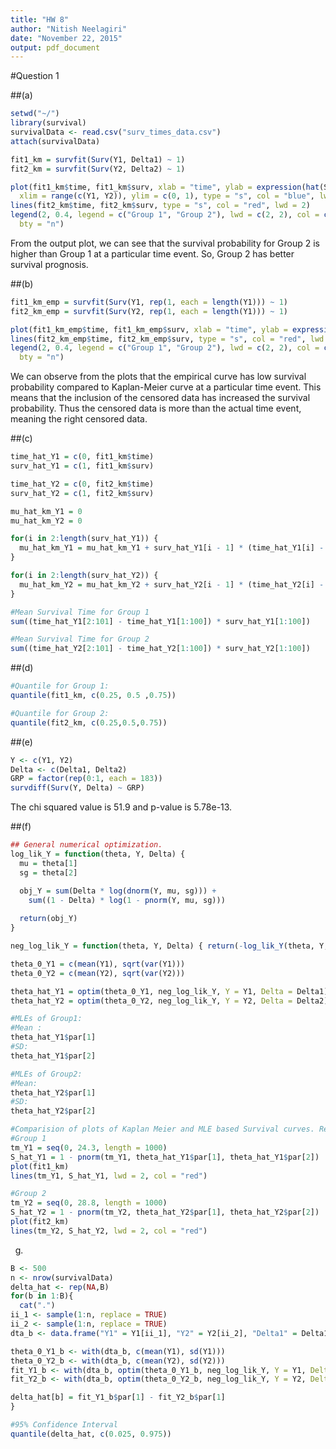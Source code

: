 ```yaml
---
title: "HW 8"
author: "Nitish Neelagiri"
date: "November 22, 2015"
output: pdf_document
---
```


#Question 1

##(a)
```r
setwd("~/")
library(survival)
survivalData <- read.csv("surv_times_data.csv")
attach(survivalData)

fit1_km = survfit(Surv(Y1, Delta1) ~ 1)
fit2_km = survfit(Surv(Y2, Delta2) ~ 1)

plot(fit1_km$time, fit1_km$surv, xlab = "time", ylab = expression(hat(S)), 
  xlim = range(c(Y1, Y2)), ylim = c(0, 1), type = "s", col = "blue", lwd = 2)
lines(fit2_km$time, fit2_km$surv, type = "s", col = "red", lwd = 2)
legend(2, 0.4, legend = c("Group 1", "Group 2"), lwd = c(2, 2), col = c("blue", "red"), 
  bty = "n")
```

From the output plot, we can see that the survival probability for Group 2 is higher than Group 1 at a particular time event. So, Group 2 has better survival prognosis.

##(b)
```r
fit1_km_emp = survfit(Surv(Y1, rep(1, each = length(Y1))) ~ 1)
fit2_km_emp = survfit(Surv(Y2, rep(1, each = length(Y1))) ~ 1)

plot(fit1_km_emp$time, fit1_km_emp$surv, xlab = "time", ylab = expression(hat(S)), xlim = range(c(Y1, Y2)), ylim = c(0, 1), type = "s", col = "blue", lwd = 2)
lines(fit2_km_emp$time, fit2_km_emp$surv, type = "s", col = "red", lwd = 2)
legend(2, 0.4, legend = c("Group 1", "Group 2"), lwd = c(2, 2), col = c("blue", "red"), 
  bty = "n")
```

We can observe from the plots that the empirical curve has low survival probability compared to Kaplan-Meier curve at a particular time event. This means that the inclusion of the censored data has increased the survival probability. Thus the censored data is more than the actual time event, meaning the right censored data. 

##(c)
```r
time_hat_Y1 = c(0, fit1_km$time)
surv_hat_Y1 = c(1, fit1_km$surv)

time_hat_Y2 = c(0, fit2_km$time)
surv_hat_Y2 = c(1, fit2_km$surv)

mu_hat_km_Y1 = 0
mu_hat_km_Y2 = 0

for(i in 2:length(surv_hat_Y1)) {
  mu_hat_km_Y1 = mu_hat_km_Y1 + surv_hat_Y1[i - 1] * (time_hat_Y1[i] - time_hat_Y1[i - 1])
}

for(i in 2:length(surv_hat_Y2)) {
  mu_hat_km_Y2 = mu_hat_km_Y2 + surv_hat_Y2[i - 1] * (time_hat_Y2[i] - time_hat_Y2[i - 1])
}

#Mean Survival Time for Group 1
sum((time_hat_Y1[2:101] - time_hat_Y1[1:100]) * surv_hat_Y1[1:100])

#Mean Survival Time for Group 2
sum((time_hat_Y2[2:101] - time_hat_Y2[1:100]) * surv_hat_Y2[1:100])
```

##(d)
```r
#Quantile for Group 1:
quantile(fit1_km, c(0.25, 0.5 ,0.75))

#Quantile for Group 2:
quantile(fit2_km, c(0.25,0.5,0.75))
```

##(e)
```r
Y <- c(Y1, Y2)
Delta <- c(Delta1, Delta2)
GRP = factor(rep(0:1, each = 183))
survdiff(Surv(Y, Delta) ~ GRP)
```
The chi squared value is 51.9 and p-value is 5.78e-13.

##(f)
```r

## General numerical optimization.
log_lik_Y = function(theta, Y, Delta) {
  mu = theta[1]
  sg = theta[2]

  obj_Y = sum(Delta * log(dnorm(Y, mu, sg))) + 
    sum((1 - Delta) * log(1 - pnorm(Y, mu, sg)))
  
  return(obj_Y)
}

neg_log_lik_Y = function(theta, Y, Delta) { return(-log_lik_Y(theta, Y, Delta)) }

theta_0_Y1 = c(mean(Y1), sqrt(var(Y1)))
theta_0_Y2 = c(mean(Y2), sqrt(var(Y2)))

theta_hat_Y1 = optim(theta_0_Y1, neg_log_lik_Y, Y = Y1, Delta = Delta1)
theta_hat_Y2 = optim(theta_0_Y2, neg_log_lik_Y, Y = Y2, Delta = Delta2)

#MLEs of Group1:
#Mean : 
theta_hat_Y1$par[1]
#SD:
theta_hat_Y1$par[2]

#MLEs of Group2:
#Mean:
theta_hat_Y2$par[1]
#SD:
theta_hat_Y2$par[2]

#Comparision of plots of Kaplan Meier and MLE based Survival curves. Red line represents MLE based survival curve.
#Group 1
tm_Y1 = seq(0, 24.3, length = 1000)
S_hat_Y1 = 1 - pnorm(tm_Y1, theta_hat_Y1$par[1], theta_hat_Y1$par[2])
plot(fit1_km)
lines(tm_Y1, S_hat_Y1, lwd = 2, col = "red")

#Group 2
tm_Y2 = seq(0, 28.8, length = 1000)
S_hat_Y2 = 1 - pnorm(tm_Y2, theta_hat_Y2$par[1], theta_hat_Y2$par[2])
plot(fit2_km)
lines(tm_Y2, S_hat_Y2, lwd = 2, col = "red")
```

(g)
```r
B <- 500
n <- nrow(survivalData)
delta_hat <- rep(NA,B)
for(b in 1:B){
  cat(".")
ii_1 <- sample(1:n, replace = TRUE)
ii_2 <- sample(1:n, replace = TRUE)
dta_b <- data.frame("Y1" = Y1[ii_1], "Y2" = Y2[ii_2], "Delta1" = Delta1[ii_1], "Delta2" = Delta2[ii_2])

theta_0_Y1_b <- with(dta_b, c(mean(Y1), sd(Y1)))
theta_0_Y2_b <- with(dta_b, c(mean(Y2), sd(Y2)))
fit_Y1_b <- with(dta_b, optim(theta_0_Y1_b, neg_log_lik_Y, Y = Y1, Delta = Delta1))
fit_Y2_b <- with(dta_b, optim(theta_0_Y2_b, neg_log_lik_Y, Y = Y2, Delta = Delta2))

delta_hat[b] = fit_Y1_b$par[1] - fit_Y2_b$par[1]
}

#95% Confidence Interval
quantile(delta_hat, c(0.025, 0.975))
```